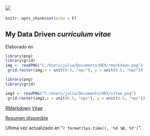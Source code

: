 [![](./img/cvPreview.png)](https://github.com/julianlavila/My_CV/blob/master/img/cvPreview.png)
---

```r
knitr::opts_chunk$set(echo = F)
```

## My Data Driven *curriculum vitae*

Elaborado en <br/>

```r
library(png)
library(grid)
img <- readPNG("C:/Users/julia/Documents/HEX/rmarkdown.png")
 grid.raster(img,x = unit(0.5, "npc"), y = unit(0.5, "npc"))

```
```r
library(png)
library(grid)

img2 <- readPNG("C:/Users/julia/Documents/HEX/vitae.png")
 grid.raster(img2,x = unit(0.5, "npc"), y = unit(0.5, "npc"))

```

[RMarkdown](https://rmarkdown.rstudio.com/) 
[Vitae](https://pkg.mitchelloharawild.com/vitae/) <br/>

[Resumen disponible](http://rpubs.com/julianlavila/CV_Resume/)

Ultima vez actualizado en "`r format(Sys.time(), '%d %B, %Y')`".

